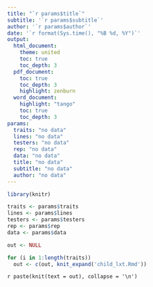 ```yaml
---
title: "`r params$title`"
subtitle: '`r params$subtitle`'
author: '`r params$author`'
date: '`r format(Sys.time(), "%B %d, %Y")`'
output: 
  html_document:
    theme: united
    toc: true
    toc_depth: 3
  pdf_document:
    toc: true
    toc_depth: 3
    highlight: zenburn
  word_document:
    highlight: "tango"
    toc: true
    toc_depth: 3
params: 
  traits: "no data"
  lines: "no data"
  testers: "no data"
  rep: "no data"
  data: "no data"
  title: "no data"
  subtitle: "no data"
  author: "no data"
---
```


```r
library(knitr)

traits <- params$traits
lines <- params$lines
testers <- params$testers
rep <- params$rep
data <- params$data
```

```r
out <- NULL

for (i in 1:length(traits))
  out <- c(out, knit_expand('child_lxt.Rmd'))
```

`r paste(knit(text = out), collapse = '\n')`
